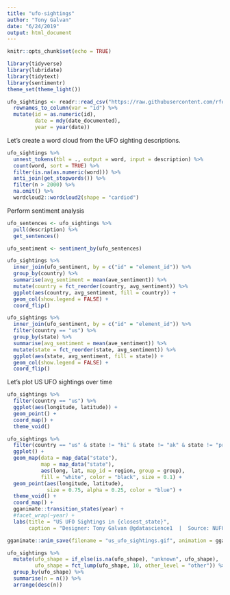 ```yaml
---
title: "ufo-sightings"
author: "Tony Galvan"
date: "6/24/2019"
output: html_document
---
```


```r
knitr::opts_chunk$set(echo = TRUE)
```

```r
library(tidyverse)
library(lubridate)
library(tidytext)
library(sentimentr)
theme_set(theme_light())

ufo_sightings <- readr::read_csv("https://raw.githubusercontent.com/rfordatascience/tidytuesday/master/data/2019/2019-06-25/ufo_sightings.csv") %>%
  rownames_to_column(var = "id") %>%
  mutate(id = as.numeric(id),
         date = mdy(date_documented),
         year = year(date))
```

Let's create a word cloud from the UFO sighting descriptions.

```r
ufo_sightings %>%
  unnest_tokens(tbl = ., output = word, input = description) %>%
  count(word, sort = TRUE) %>%
  filter(is.na(as.numeric(word))) %>%
  anti_join(get_stopwords()) %>%
  filter(n > 2000) %>%
  na.omit() %>%
  wordcloud2::wordcloud2(shape = "cardiod")
```

Perform sentiment analysis

```r
ufo_sentences <- ufo_sightings %>%
  pull(description) %>%
  get_sentences()
```

```r
ufo_sentiment <- sentiment_by(ufo_sentences)
```

```r
ufo_sightings %>%
  inner_join(ufo_sentiment, by = c("id" = "element_id")) %>%
  group_by(country) %>%
  summarise(avg_sentiment = mean(ave_sentiment)) %>%
  mutate(country = fct_reorder(country, avg_sentiment)) %>%
  ggplot(aes(country, avg_sentiment, fill = country)) +
  geom_col(show.legend = FALSE) +
  coord_flip()
```

```r
ufo_sightings %>%
  inner_join(ufo_sentiment, by = c("id" = "element_id")) %>%
  filter(country == "us") %>%
  group_by(state) %>%
  summarise(avg_sentiment = mean(ave_sentiment)) %>%
  mutate(state = fct_reorder(state, avg_sentiment)) %>%
  ggplot(aes(state, avg_sentiment, fill = state)) +
  geom_col(show.legend = FALSE) +
  coord_flip()
```

Let's plot US UFO sightings over time

```r
ufo_sightings %>%
  filter(country == "us") %>%
  ggplot(aes(longitude, latitude)) +
  geom_point() +
  coord_map() +
  theme_void()
```

```r
ufo_sightings %>%
  filter(country == "us" & state != "hi" & state != "ak" & state != "pr") %>%
  ggplot() + 
  geom_map(data = map_data("state"), 
           map = map_data("state"), 
           aes(long, lat, map_id = region, group = group),
           fill = "white", color = "black", size = 0.1) + 
  geom_point(aes(longitude, latitude), 
             size = 0.75, alpha = 0.25, color = "blue") +
  theme_void() + 
  coord_map() +
  gganimate::transition_states(year) +
  #facet_wrap(~year) + 
  labs(title = "US UFO Sightings in {closest_state}",
       caption = "Designer: Tony Galvan @gdatascience1  |  Source: NUFORC")
```

```r
gganimate::anim_save(filename = "us_ufo_sightings.gif", animation = gganimate::last_animation())
```


```r
ufo_sightings %>%
  mutate(ufo_shape = if_else(is.na(ufo_shape), "unknown", ufo_shape),
         ufo_shape = fct_lump(ufo_shape, 10, other_level = "other")) %>%
  group_by(ufo_shape) %>%
  summarise(n = n()) %>%
  arrange(desc(n))
```

